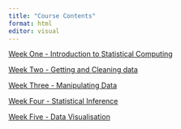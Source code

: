 ```yaml
---
title: "Course Contents"
format: html
editor: visual
---
```



[Week One - Introduction to Statistical Computing](https://atu2023.netlify.app/week-01/#/title)


[Week Two - Getting and Cleaning data](https://atu2023.netlify.app/week-02/#/title)
 
[Week Three - Manipulating Data](https://atu2023.netlify.app/week-03/#/title)
 
[Week Four - Statistical Inference](https://atu2023.netlify.app/week-04/#/title)
 
[Week Five - Data Visualisation](https://atu2023.netlify.app/week-05/#/title)
